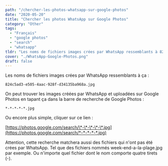 ```yaml
---
path: "/chercher-les-photos-whatsapp-sur-google-photos"
date: "2020-05-20"
title: "Chercher les photos WhatsApp sur Google Photos"
category: "Other"
tags: 
  - "Français"
  - "google photos"
  - "search"
  - "whatsapp"
tldr: "Les noms de fichiers images crées par WhatsApp ressemblants à 824c5ad3-e505-4aac-928f-d34135ba968a.jpg, on peut trouver les images créées par WhatsApp et uploadées sur Google Photos en cherchant *-*-*-*-*.jpg"
cover: "./WhatsApp-Google-Photos.png"
draft: false
---
```


Les noms de fichiers images crées par WhatsApp ressemblants à ça :

`824c5ad3-e505-4aac-928f-d34135ba968a.jpg`

On peut trouver les images créées par WhatsApp et uploadées sur Google Photos en tapant ça dans la barre de recherche de Google Photos :

`*-*-*-*-*.jpg`

Ou encore plus simple, cliquer sur ce lien :

[https://photos.google.com/search/\*-\*-\*-\*-\*.jpg](https://photos.google.com/search/*-*-*-*-*.jpg)

Attention, cette recherche matchera aussi des fichiers qui n'ont pas été crées par WhatsApp. Tel que des fichiers nommés week-end-a-la-plage.jpg par exemple. Ou n'importe quel fichier dont le nom comporte quatre tirets (-).
